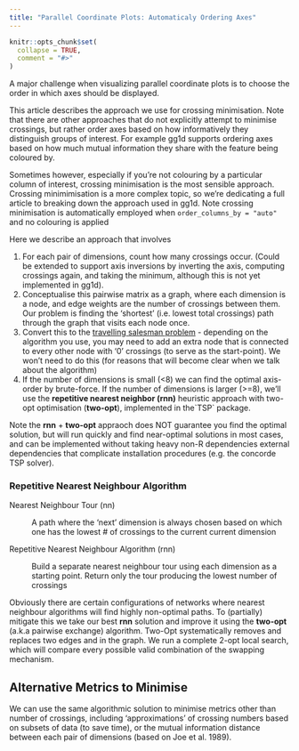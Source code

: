 ```yaml
---
title: "Parallel Coordinate Plots: Automaticaly Ordering Axes"
---
```


```r
knitr::opts_chunk$set(
  collapse = TRUE,
  comment = "#>"
)
```

A major challenge when visualizing parallel coordinate plots is to choose the order in which axes should be displayed.

This article describes the approach we use for crossing minimisation. Note that there are other approaches that do not explicitly attempt to minimise crossings, but rather order axes based on how informatively they distinguish groups of interest. For example gg1d supports ordering axes based on how much mutual information they share with the feature being coloured by.

Sometimes however, especially if you're not colouring by a particular column of interest, crossing minimisation is the most sensible approach. Crossing minimimisation is a more complex topic, so we're dedicating a full article to breaking down the approach used in gg1d. Note crossing minimisation is automatically employed when `order_columns_by = "auto"` and no colouring is applied

Here we describe an approach that involves

1.  For each pair of dimensions, count how many crossings occur. (Could be extended to support axis inversions by inverting the axis, computing crossings again, and taking the minimum, although this is not yet implemented in gg1d).
2.  Conceptualise this pairwise matrix as a graph, where each dimension is a node, and edge weights are the number of crossings between them. Our problem is finding the 'shortest' (i.e. lowest total crossings) path through the graph that visits each node once.
3.  Convert this to the [travelling salesman problem](https://en.wikipedia.org/wiki/Travelling_salesman_problem) - depending on the algorithm you use, you may need to add an extra node that is connected to every other node with '0' crossings (to serve as the start-point). We won't need to do this (for reasons that will become clear when we talk about the algorithm)
4.  If the number of dimensions is small (\<8) we can find the optimal axis-order by brute-force. If the number of dimensions is larger (\>=8), we'll use the **repetitive nearest neighbor (rnn)** heuristic approach with two-opt optimisation (**two-opt**), implemented in the\`TSP\` package.

Note the **rnn** + **two-opt** appraoch does NOT guarantee you find the optimal solution, but will run quickly and find near-optimal solutions in most cases, and can be implemented without taking heavy non-R dependencies external dependencies that complicate installation procedures (e.g. the concorde TSP solver).

### Repetitive Nearest Neighbour Algorithm

Nearest Neighbour Tour (nn)

:   A path where the 'next' dimension is always chosen based on which one has the lowest \# of crossings to the current current dimension

Repetitive Nearest Neighbour Algorithm (rnn)

:   Build a separate nearest neighbour tour using each dimension as a starting point. Return only the tour producing the lowest number of crossings

Obviously there are certain configurations of networks where nearest neighbour algorithms will find highly non-optimal paths. To (partially) mitigate this we take our best **rnn** solution and improve it using the **two-opt** (a.k.a pairwise exchange) algorithm. Two-Opt systematically removes and replaces two edges and in the graph. We run a complete 2-opt local search, which will compare every possible valid combination of the swapping mechanism.

## Alternative Metrics to Minimise

We can use the same algorithmic solution to minimise metrics other than number of crossings, including 'approximations' of crossing numbers based on subsets of data (to save time), or the mutual information distance between each pair of dimensions (based on Joe et al. 1989).
